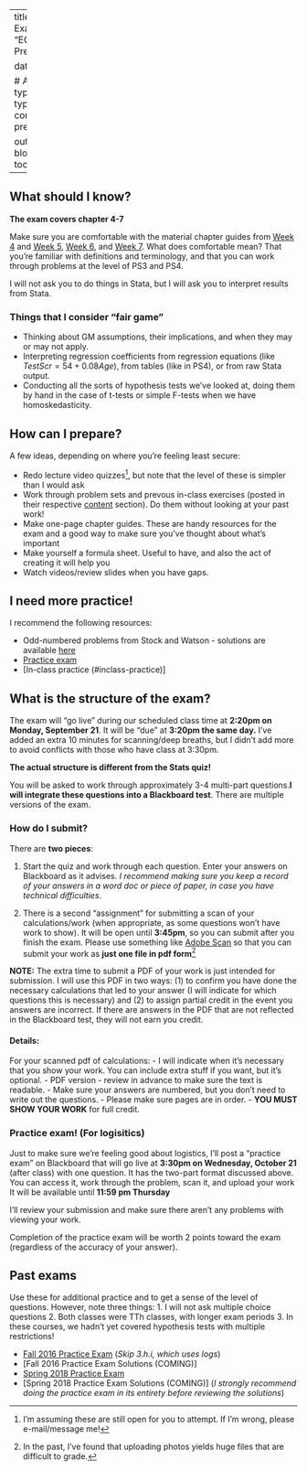 

---
title: Exam 1
sitetitle: Exam 1
summary: "EC200 - Exam 1 Prep (EC200) "

date: "2020-10-20"


  
  # Academic page type (do not modify).
type: docs
menu:
  content:
    parent: Exam prep
    weight: 3
    
output:
  blogdown::html_page:
    toc: true



---

## What should I know? 

**The exam covers chapter 4-7** 

Make sure you are comfortable with the material chapter guides from [Week 4](../04-content) and [Week 5](../05-content), [Week 6](../06-content), and [Week 7](../07-content). What does comfortable mean? That you're familiar with definitions and terminology, and that you can work through problems at the level of PS3 and PS4.

I will not ask you to do things in Stata, but I will ask you to interpret results from Stata. 

### Things that I consider "fair game" 
- Thinking about GM assumptions, their implications, and when they may or may not apply.
- Interpreting regression coefficients from regression equations (like $TestScr = 54 + 0.08Age$), from tables (like in PS4), or from raw Stata output.
- Conducting all the sorts of hypothesis tests we've looked at, doing them by hand in the case of t-tests or simple F-tests when we have homoskedasticity.

## How can I prepare? 

A few ideas, depending on where you're feeling least secure: 

- Redo lecture video quizzes^[I'm assuming these are still open for you to attempt. If I'm wrong, please e-mail/message me!], but note that the level of these is simpler than I would ask 
- Work through problem sets and prevous in-class exercises (posted in their respective [content](../../content) section). Do them without looking at your past work!
- Make one-page chapter guides. These are handy resources for the exam and a good way to make sure you've thought about what's important
- Make yourself a formula sheet. Useful to have, and also the act of creating it will help you
- Watch videos/review slides when you have gaps. 



## I need more practice!

I recommend the following resources: 

 - Odd-numbered problems from Stock and Watson - solutions are available [here](../../bonus/general-resources)
 - [Practice exam](#practice-exam)
 - [In-class practice (#inclass-practice)]

## What is the structure of the exam? 

The exam will "go live" during our scheduled class time at **2:20pm on Monday, September 21**.  It will be "due" at **3:20pm the same day.** I've added an extra 10 minutes for scanning/deep breaths, but I didn't add more to avoid conflicts with those who have class at 3:30pm. 

**The actual structure is different from the Stats quiz!** 

You will be asked to work through approximately 3-4 multi-part questions.**I will integrate these questions into a Blackboard test**. There are multiple versions of the exam. 

### How do I submit? 

There are **two pieces**:

1. Start the quiz and work through each question. Enter your answers on Blackboard as it advises. *I recommend making sure you keep a record of your answers in a word doc or piece of paper, in case you have technical difficulties*. 

2. There is a second "assignment" for submitting a scan of your calculations/work (when appropriate, as some questions won't have work to show).  It will be open until **3:45pm**, so you can submit after you finish the exam.   Please use something like [Adobe Scan](https://acrobat.adobe.com/us/en/mobile/scanner-app.html) so that you can submit your work as **just one file in pdf form**^[In the past, I've found that uploading photos yields huge files that are difficult to grade.]

**NOTE:** The extra time to submit a PDF of your work is just intended for submission. I will use this PDF in two ways: (1) to confirm you have done the necessary calculations that led to your answer (I will indicate for which questions this is necessary) and (2) to assign partial credit in the event you answers are incorrect. If there are answers in the PDF that are not reflected in the  Blackboard test, they will not earn you credit. 

#### Details: 

For your scanned pdf of calculations:
 - I will indicate when it's necessary that you show your work. You can include extra stuff if you want, but it's optional.
 - PDF version - review in advance to make sure the text is readable.
 - Make sure your answers are numbered, but you don't need to write out the questions.
 - Please make sure pages are in order.
 - **YOU MUST SHOW YOUR WORK** for full credit. 

<!-- ### In-class practice  -->

<!-- [Here are the problems](../EC200-03-01practice.docx) we covered/attempted to cover on Monday, September 14. -->


<!-- And a video with solutions! I recommend working through the problems on your own **first**.  -->

<!-- `r htmltools::HTML("{{< youtube q_NbBSDWcpI >}}")` -->

<!-- Or, download a [pdf of the solutions](../EC200-03-01practice_solutions.pdf) -->


### Practice exam! (For logisitics)

Just to make sure we're feeling good about logistics, I'll post a "practice exam" on Blackboard that will go live at **3:30pm on Wednesday, October 21** (after class) with one question. It has the two-part format discussed above. You can access it, work through the problem, scan it, and upload your work  It will be available until **11:59 pm Thursday**

I'll review your submission and make sure there aren't any problems with viewing your work.  

Completion of the practice exam will be worth 2 points toward the exam (regardless of the accuracy of your answer).

<!---
Following department policy, you will be required to use the Respondus lock-down browser with no back-tracking. 

I will ask you to 
## Responu--what? 

 all exams for the course require you to use the Respondus lock-down browser. This means you must use a Mac/PC for the exam, not a Chromebook or iPad. If this creates any problems for you, reach out to me and we can discuss options. 

From UVM: 
  > The LockDown Browser is like a normal browser, except that once you click “Begin” on your test, it prevents you from opening Word documents, instant messages, or email, and it blocks you from visiting other websites or accessing other parts of the course.
> 
> Important: You must download the browser from the URL below. Even if you have used the LockDown Browser at another school, it won’t work at UVM unless you use this version: [http://www.respondus.com/lockdown/download.php?id=488814272](http://www.respondus.com/lockdown/download.php?id=488814272).
>
> You only need to install it once for all tests in your UVM Bb courses.
> Note that you will need to use the LockDown Browser to see your grades and feedback, as well.
> 

 

## Practice 

On Friday, I'll release an optional "practice" lock-down exam. It will have one practice questions, so we can all experience the glory of online testing. If you complete the pratice lock-down exam, you will earn 2 points toward the exam.

## Helpful materials {#helpful-materials}

Two things that may be useful to you: 

- [Standard Normal Distribution Table](../AppendixTable1_rev.pdf)

- [Formula chart](../Formula-sheet_f20.pdf): Is this all the knowledge you need to know? Of course not! But, this should cover most of the formulas you might need.

--> 

## Past exams  {#practice-exam .unnumbered}

Use these for additional practice and to get a sense of the level of questions. However, note three things: 
1. I will not ask multiple choice questions
2. Both classes were TTh classes, with longer exam periods 
3. In these courses, we hadn't yet covered hypothesis tests with multiple restrictions!

- [Fall 2016 Practice Exam](../PracticeExams/Unit1Quiz_fall2016.pdf) (*Skip 3.h.i, which uses logs*)
- [Fall 2016 Practice Exam Solutions (COMING)] 
- [Spring 2018 Practice Exam](../PracticeExams/Unit1Quiz_spring2018.pdf)
- [Spring 2018 Practice Exam Solutions (COMING)] (*I strongly recommend doing the practice exam in its entirety before reviewing the solutions*)


